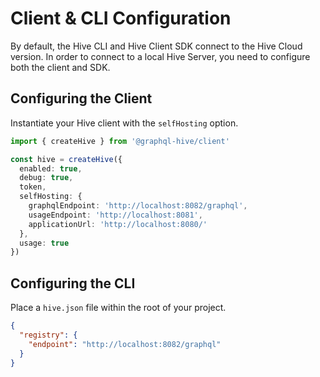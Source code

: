 # Client & CLI Configuration

By default, the Hive CLI and Hive Client SDK connect to the Hive Cloud version. In order to connect
to a local Hive Server, you need to configure both the client and SDK.

## Configuring the Client

Instantiate your Hive client with the `selfHosting` option.

```ts filename="hive.ts"
import { createHive } from '@graphql-hive/client'

const hive = createHive({
  enabled: true,
  debug: true,
  token,
  selfHosting: {
    graphqlEndpoint: 'http://localhost:8082/graphql',
    usageEndpoint: 'http://localhost:8081',
    applicationUrl: 'http://localhost:8080/'
  },
  usage: true
})
```

## Configuring the CLI

Place a `hive.json` file within the root of your project.

```json filename="hive.json"
{
  "registry": {
    "endpoint": "http://localhost:8082/graphql"
  }
}
```
